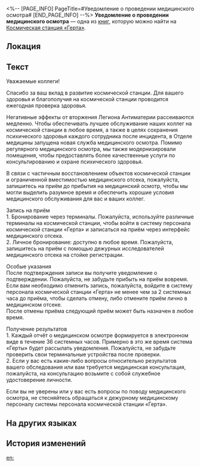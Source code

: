 <%-- [PAGE_INFO]
PageTitle=#Уведомление о проведении медицинского осмотра#
[END_PAGE_INFO] --%>
{{Дополнить}}
{{Книга Инфобокс
|id           = 135
|Название     = 
|Изображение  = Журнал с КСГ.png
|Мир          = Космическая станция «Герта»
|Томов        = 1
|Автор        = <!--нужно добавить-->
|Описание     = Объявление о медицинском осмотре персонала, вывешенное на двери медицинского отсека.
|Том1         = {{tx}}
|Источник1    = {{tx|Отсутствует источник}}
|Персонажи    = 
|Фракции      = 
}}
'''Уведомление о проведении медицинского осмотра''' — одна из [[Книги|книг]], которую можно найти на [[Космическая станция «Герта»]].

==Локация==
{{Отметка карты|<!--название карты-->|<!--id отметки-->}}

==Текст==
Уважаемые коллеги!

Спасибо за ваш вклад в развитие космической станции. Для вашего здоровья и благополучия на космической станции проводится ежегодная проверка здоровья.

Негативные эффекты от вторжения Легиона Антиматерии рассеиваются медленно. Чтобы обеспечивать лучшее обслуживание наших коллег на космической станции в любое время, а также в целях сохранения психического здоровья каждого сотрудника после инцидента, в Отделе медицины запущена новая служба медицинского осмотра. Помимо регулярного медицинского осмотра, мы также модернизировали помещения, чтобы предоставлять более качественные услуги по консультированию и охране психического здоровья.

В связи с частичным восстановлением объектов космической станции и ограниченной вместимостью медицинского отсека, пожалуйста, запишитесь на приём до прибытия на медицинский осмотр, чтобы мы могли выделить разумное время и обеспечить хорошие условия медицинского обслуживания для вас и ваших коллег.

Запись на приём<br />
1. Бронирование через терминалы. Пожалуйста, используйте различные терминалы на космической станции, чтобы войти в систему персонала космической станции «Герта» и записаться на приём через интерфейс медицинского отсека.<br />
2. Личное бронирование: доступно в любое время. Пожалуйста, запишитесь на приём с помощью дежурных исследователей медицинского отсека на стойке регистрации.

Особые указания<br />
После подтверждения записи вы получите уведомление о подтверждении. Пожалуйста, не забудьте прибыть на приём вовремя.<br />
Если вам необходимо отменить запись, пожалуйста, войдите в систему персонала космической станции «Герта» не менее чем за 2 системных часа до приёма, чтобы сделать отмену, либо отмените приём лично в медицинском отсеке.<br />
После отмены приёма следующий приём может быть назначен в любое время.

Получение результатов<br />
1. Каждый отчёт о медицинском осмотре формируется в электронном виде в течение 36 системных часов. Примерно в это же время система «Герты» будет рассылать уведомления. Пожалуйста, не забудьте проверить свои терминальные устройства после проверки.<br />
2. Если у вас есть какие-либо вопросы относительно результатов вашего обследования или вам требуется медицинская консультация, пожалуйста, на консультацию возьмите с собой служебное удостоверение личности.

Если вы не уверены или у вас есть вопросы по поводу медицинского осмотра, не стесняйтесь обращаться к дежурному медицинскому персоналу системы персонала космической станции «Герта».

==На других языках==
{{На других языках
|en   = Notification for Physical Examinations
|zhs  = 空间站体检事项公告
|zht  = 太空站體檢事項公告
|ja   = 宇宙ステーション健康診断に関する通知
|ko   = 우주정거장 건강검진 관련 공지
|es   = Notificación de revisiones médicas
|fr   = Convocation à un examen physique
|ru   = Уведомление о проведении медицинского осмотра
|th   = ประกาศเรื่องการตรวจสุขภาพของสถานีอวกาศ
|vi   = Thông Báo Hạng Mục Kiểm Tra Sức Khỏe Trạm Không Gian
|de   = Benachrichtigung über ärztliche Untersuchungen
|id   = Pemberitahuan Pemeriksaan Fisik Stasiun Luar Angkasa
|pt   = Notificação para Exames Físicos
}}

==История изменений==
{{История изменений|3.5}}

[[en:]]